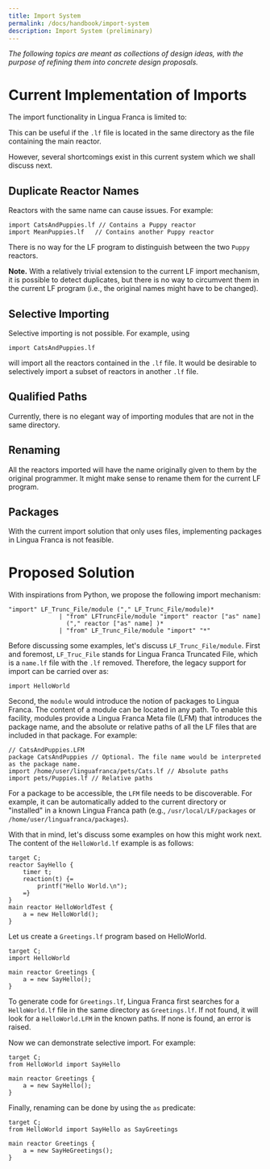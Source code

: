 ```yaml
---
title: Import System
permalink: /docs/handbook/import-system
description: Import System (preliminary)
---
```

_The following topics are meant as collections of design ideas, with the purpose of refining them into concrete design proposals._

# Current Implementation of Imports

The import functionality in Lingua Franca is limited to:


This can be useful if the `.lf` file is located in the same directory as the file containing the main reactor.

However, several shortcomings exist in this current system which we shall discuss next.

## Duplicate Reactor Names
Reactors with the same name can cause issues. For example:

```
import CatsAndPuppies.lf // Contains a Puppy reactor
import MeanPuppies.lf   // Contains another Puppy reactor
```

There is no way for the LF program to distinguish between the two `Puppy` reactors.

**Note.** With a relatively trivial extension to the current LF import mechanism, it is possible to detect duplicates, but there is no way to circumvent them in the current LF program (i.e., the original names might have to be changed).

## Selective Importing
Selective importing is not possible. For example, using
    
```
import CatsAndPuppies.lf
```
 
will import all the reactors contained in the `.lf` file. It would be desirable to selectively import a subset of reactors in another `.lf` file.

## Qualified Paths
Currently, there is no elegant way of importing modules that are not in the same directory.

## Renaming
All the reactors imported will have the name originally given to them by the original programmer. It might make sense to rename them for the current LF program.

## Packages
With the current import solution that only uses files, implementing packages in Lingua Franca is not feasible.


# Proposed Solution
With inspirations from Python, we propose the following import mechanism:

```
"import" LF_Trunc_File/module ("," LF_Trunc_File/module)* 
              | "from" LFTruncFile/module "import" reactor ["as" name]
                ("," reactor ["as" name] )*
              | "from" LF_Trunc_File/module "import" "*" 
```

Before discussing some examples, let's discuss `LF_Trunc_File/module`. First and foremost, `LF_Truc_File` stands for Lingua Franca Truncated File, which is a `name.lf` file with the `.lf` removed. Therefore, the legacy support for import can be carried over as:

```
import HelloWorld
```

Second, the `module` would introduce the notion of packages to Lingua Franca. The content of a module can be located in any path. To enable this facility, modules provide a Lingua Franca Meta file (LFM) that introduces the package name, and the absolute or relative paths of all the LF files that are included in that package. For example:

```
// CatsAndPuppies.LFM
package CatsAndPuppies // Optional. The file name would be interpreted as the package name.
import /home/user/linguafranca/pets/Cats.lf // Absolute paths
import pets/Puppies.lf // Relative paths
```

For a package to be accessible, the `LFM` file needs to be discoverable. For example, it can be automatically added to the current directory or "installed" in a known Lingua Franca path (e.g., `/usr/local/LF/packages` or `/home/user/linguafranca/packages`).

With that in mind, let's discuss some examples on how this might work next.
The content of the `HelloWorld.lf` example is as follows:

```
target C; 
reactor SayHello {
    timer t;
    reaction(t) {=
        printf("Hello World.\n");
    =}
}
main reactor HelloWorldTest {
    a = new HelloWorld();
}
```

Let us create a `Greetings.lf` program based on HelloWorld.
```
target C; 
import HelloWorld

main reactor Greetings {
    a = new SayHello();
}
```

To generate code for `Greetings.lf`, Lingua Franca first searches for a `HelloWorld.lf` file in the same directory as `Greetings.lf`. If not found, it will look for a `HelloWorld.LFM` in the known paths. If none is found, an error is raised.

Now we can demonstrate selective import. For example:
```
target C; 
from HelloWorld import SayHello

main reactor Greetings {
    a = new SayHello();
}
```

Finally, renaming can be done by using the `as` predicate:
```
target C; 
from HelloWorld import SayHello as SayGreetings

main reactor Greetings {
    a = new SayHeGreetings();
}
```